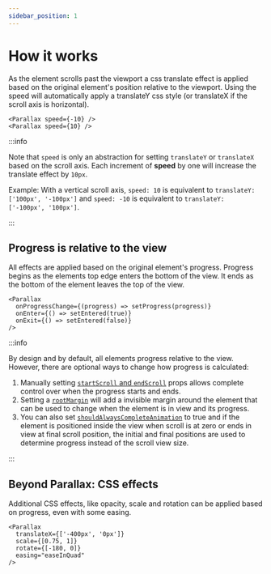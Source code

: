 ```yaml
---
sidebar_position: 1
---
```



# How it works

As the element scrolls past the viewport a css translate effect is applied based on the original element's position relative to the viewport. Using the speed will automatically apply a translateY css style (or translateX if the scroll axis is horizontal).

```tsx
<Parallax speed={-10} />
<Parallax speed={10} />
```

<HowItWorks />

:::info

Note that `speed` is only an abstraction for setting `translateY` or `translateX` based on the scroll axis. Each increment of **speed** by one will increase the translate effect by `10px`.

Example: With a vertical scroll axis, `speed: 10` is equivalent to `translateY: ['100px', '-100px']` and `speed: -10` is equivalent to `translateY: ['-100px', '100px']`.

:::

## Progress is relative to the view

All effects are applied based on the original element's progress. Progress begins as the elements top edge enters the bottom of the view. It ends as the bottom of the element leaves the top of the view.

```tsx
<Parallax
  onProgressChange={(progress) => setProgress(progress)}
  onEnter={() => setEntered(true)}
  onExit={() => setEntered(false)}
/>
```

<ElementProgress />

:::info

By design and by default, all elements progress relative to the view. However, there are optional ways to change how progress is calculated:

1. Manually setting [`startScroll` and `endScroll`](/docs/usage/parallax-props#configuration-props) props allows complete control over when the progress starts and ends.
2. Setting a [`rootMargin`](/docs/usage/parallax-props#configuration-props) will add a invisible margin around the element that can be used to change when the element is in view and its progress.
3. You can also set [`shouldAlwaysCompleteAnimation`](/docs/usage/parallax-props#configuration-props) to true and if the element is positioned inside the view when scroll is at zero or ends in view at final scroll position, the initial and final positions are used to determine progress instead of the scroll view size.

:::

## Beyond Parallax: CSS effects

Additional CSS effects, like opacity, scale and rotation can be applied based on progress, even with some easing.

```tsx
<Parallax
  translateX={['-400px', '0px']}
  scale={[0.75, 1]}
  rotate={[-180, 0]}
  easing="easeInQuad"
/>
```

<BeyondCSSEffects />
